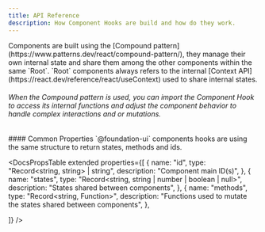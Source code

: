 ```yaml
---
title: API Reference
description: How Component Hooks are build and how do they work.
---
```


<DocsSection>

<DocsTextBlock className="m-b-medium-60">
  Components are built using the [Compound
  pattern](https://www.patterns.dev/react/compound-pattern/), they manage their
  own internal state and share them among the other components within the same
  `Root`.
</DocsTextBlock>

<DocsTextBlock className="m-b-medium-60">
  `Root` components always refers to the internal [Context
  API](https://react.dev/reference/react/useContext) used to share internal
  states.
</DocsTextBlock>

<DocsTextBlock className="m-b-medium-60">

###### When the Compound pattern is used, you can import the Component Hook to access its internal functions and adjust the component behavior to handle complex interactions and or mutations.

</DocsTextBlock>

</DocsSection>

<DocsSection className="m-y-large-10">
#### Common Properties

<DocsTextBlock className="m-b-medium-60">
  `@foundation-ui` components hooks are using the same structure to return
  states, methods and ids.
</DocsTextBlock>

<DocsPropsTable
  extended
  properties={[
    {
      name: "id",
      type: "Record<string, string> | string",
      description: "Component main ID(s)",
    },
    {
      name: "states",
      type: "Record<string, string | number | boolean | null>",
      description: "States shared between components",
    },
    {
      name: "methods",
      type: "Record<string, Function>",
      description: "Functions used to mutate the states shared between components",
    },

]}
/>

</DocsSection>

<DocsFooter
  prev="/docs/components-hooks/usage"
  next="/docs/components-hooks/use-accordion"
/>
